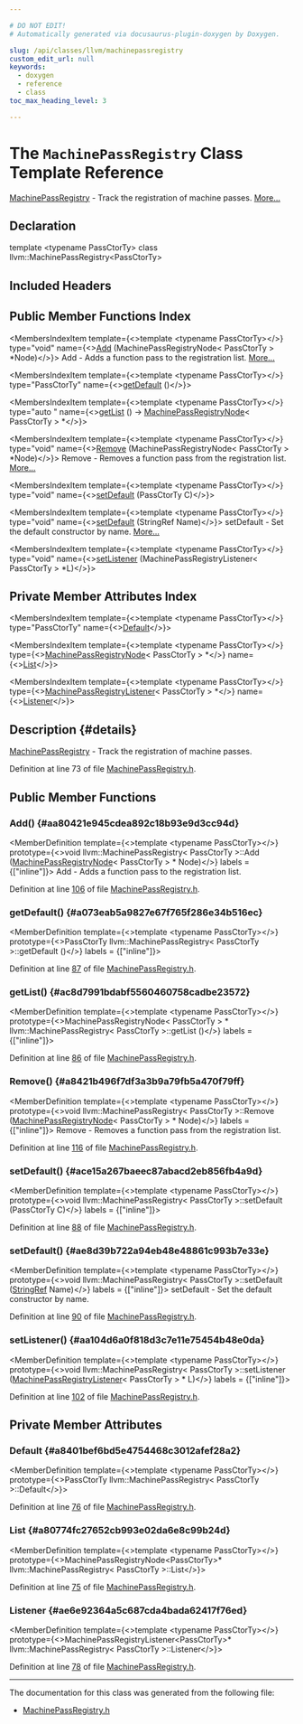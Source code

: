 ```yaml
---

# DO NOT EDIT!
# Automatically generated via docusaurus-plugin-doxygen by Doxygen.

slug: /api/classes/llvm/machinepassregistry
custom_edit_url: null
keywords:
  - doxygen
  - reference
  - class
toc_max_heading_level: 3

---
```





# The `MachinePassRegistry` Class Template Reference

<DoxygenPage pluginConfig={pluginConfig}>

<a href="/docs/api/classes/llvm/machinepassregistry">MachinePassRegistry</a> - Track the registration of machine passes. <a href="#details">More...</a>

## Declaration

<CodeBlock>template &lt;typename PassCtorTy&gt;
class llvm::MachinePassRegistry&lt;PassCtorTy&gt;</CodeBlock>

## Included Headers

<IncludesList>
<IncludesListItem
  filePath="llvm/CodeGen/MachinePassRegistry.h"
  permalink="/docs/api/files/include/include/llvm/include/llvm/codegen/machinepassregistry-h"
  isLocal="true" />
</IncludesList>

## Public Member Functions Index

<MembersIndex>

<MembersIndexItem
  template={<>template &lt;typename PassCtorTy&gt;</>}
  type="void"
  name={<><a href="#aa80421e945cdea892c18b93e9d3cc94d">Add</a> (MachinePassRegistryNode&lt; PassCtorTy &gt; &#42;Node)</>}>
Add - Adds a function pass to the registration list. <a href="#aa80421e945cdea892c18b93e9d3cc94d">More...</a>
</MembersIndexItem>

<MembersIndexItem
  template={<>template &lt;typename PassCtorTy&gt;</>}
  type="PassCtorTy"
  name={<><a href="#a073eab5a9827e67f765f286e34b516ec">getDefault</a> ()</>}>
</MembersIndexItem>

<MembersIndexItem
  template={<>template &lt;typename PassCtorTy&gt;</>}
  type="auto "
  name={<><a href="#ac8d7991bdabf5560460758cadbe23572">getList</a> () -&gt; <a href="/docs/api/classes/llvm/machinepassregistrynode">MachinePassRegistryNode</a>&lt; PassCtorTy &gt; &#42;</>}>
</MembersIndexItem>

<MembersIndexItem
  template={<>template &lt;typename PassCtorTy&gt;</>}
  type="void"
  name={<><a href="#a8421b496f7df3a3b9a79fb5a470f79ff">Remove</a> (MachinePassRegistryNode&lt; PassCtorTy &gt; &#42;Node)</>}>
Remove - Removes a function pass from the registration list. <a href="#a8421b496f7df3a3b9a79fb5a470f79ff">More...</a>
</MembersIndexItem>

<MembersIndexItem
  template={<>template &lt;typename PassCtorTy&gt;</>}
  type="void"
  name={<><a href="#ace15a267baeec87abacd2eb856fb4a9d">setDefault</a> (PassCtorTy C)</>}>
</MembersIndexItem>

<MembersIndexItem
  template={<>template &lt;typename PassCtorTy&gt;</>}
  type="void"
  name={<><a href="#ae8d39b722a94eb48e48861c993b7e33e">setDefault</a> (StringRef Name)</>}>
setDefault - Set the default constructor by name. <a href="#ae8d39b722a94eb48e48861c993b7e33e">More...</a>
</MembersIndexItem>

<MembersIndexItem
  template={<>template &lt;typename PassCtorTy&gt;</>}
  type="void"
  name={<><a href="#aa104d6a0f818d3c7e11e75454b48e0da">setListener</a> (MachinePassRegistryListener&lt; PassCtorTy &gt; &#42;L)</>}>
</MembersIndexItem>

</MembersIndex>

## Private Member Attributes Index

<MembersIndex>

<MembersIndexItem
  template={<>template &lt;typename PassCtorTy&gt;</>}
  type="PassCtorTy"
  name={<><a href="#a8401bef6bd5e4754468c3012afef28a2">Default</a></>}>
</MembersIndexItem>

<MembersIndexItem
  template={<>template &lt;typename PassCtorTy&gt;</>}
  type={<><a href="/docs/api/classes/llvm/machinepassregistrynode">MachinePassRegistryNode</a>&lt; PassCtorTy &gt; &#42;</>}
  name={<><a href="#a80774fc27652cb993e02da6e8c99b24d">List</a></>}>
</MembersIndexItem>

<MembersIndexItem
  template={<>template &lt;typename PassCtorTy&gt;</>}
  type={<><a href="/docs/api/classes/llvm/machinepassregistrylistener">MachinePassRegistryListener</a>&lt; PassCtorTy &gt; &#42;</>}
  name={<><a href="#ae6e92364a5c687cda4bada62417f76ed">Listener</a></>}>
</MembersIndexItem>

</MembersIndex>

## Description {#details}

<a href="/docs/api/classes/llvm/machinepassregistry">MachinePassRegistry</a> - Track the registration of machine passes.

Definition at line 73 of file <a href="/docs/api/files/include/include/llvm/include/llvm/codegen/machinepassregistry-h">MachinePassRegistry.h</a>.

<SectionDefinition>

## Public Member Functions

### Add() {#aa80421e945cdea892c18b93e9d3cc94d}

<MemberDefinition
  template={<>template &lt;typename PassCtorTy&gt;</>}
  prototype={<>void llvm::MachinePassRegistry&lt; PassCtorTy &gt;::Add (<a href="/docs/api/classes/llvm/machinepassregistrynode">MachinePassRegistryNode</a>&lt; PassCtorTy &gt; &#42; Node)</>}
  labels = {["inline"]}>
Add - Adds a function pass to the registration list.

Definition at line <a href="/docs/api/files/include/include/llvm/include/llvm/codegen/machinepassregistry-h/#l00106">106</a> of file <a href="/docs/api/files/include/include/llvm/include/llvm/codegen/machinepassregistry-h">MachinePassRegistry.h</a>.
</MemberDefinition>

### getDefault() {#a073eab5a9827e67f765f286e34b516ec}

<MemberDefinition
  template={<>template &lt;typename PassCtorTy&gt;</>}
  prototype={<>PassCtorTy llvm::MachinePassRegistry&lt; PassCtorTy &gt;::getDefault ()</>}
  labels = {["inline"]}>

Definition at line <a href="/docs/api/files/include/include/llvm/include/llvm/codegen/machinepassregistry-h/#l00087">87</a> of file <a href="/docs/api/files/include/include/llvm/include/llvm/codegen/machinepassregistry-h">MachinePassRegistry.h</a>.
</MemberDefinition>

### getList() {#ac8d7991bdabf5560460758cadbe23572}

<MemberDefinition
  template={<>template &lt;typename PassCtorTy&gt;</>}
  prototype={<>MachinePassRegistryNode&lt; PassCtorTy &gt; &#42; llvm::MachinePassRegistry&lt; PassCtorTy &gt;::getList ()</>}
  labels = {["inline"]}>

Definition at line <a href="/docs/api/files/include/include/llvm/include/llvm/codegen/machinepassregistry-h/#l00086">86</a> of file <a href="/docs/api/files/include/include/llvm/include/llvm/codegen/machinepassregistry-h">MachinePassRegistry.h</a>.
</MemberDefinition>

### Remove() {#a8421b496f7df3a3b9a79fb5a470f79ff}

<MemberDefinition
  template={<>template &lt;typename PassCtorTy&gt;</>}
  prototype={<>void llvm::MachinePassRegistry&lt; PassCtorTy &gt;::Remove (<a href="/docs/api/classes/llvm/machinepassregistrynode">MachinePassRegistryNode</a>&lt; PassCtorTy &gt; &#42; Node)</>}
  labels = {["inline"]}>
Remove - Removes a function pass from the registration list.

Definition at line <a href="/docs/api/files/include/include/llvm/include/llvm/codegen/machinepassregistry-h/#l00116">116</a> of file <a href="/docs/api/files/include/include/llvm/include/llvm/codegen/machinepassregistry-h">MachinePassRegistry.h</a>.
</MemberDefinition>

### setDefault() {#ace15a267baeec87abacd2eb856fb4a9d}

<MemberDefinition
  template={<>template &lt;typename PassCtorTy&gt;</>}
  prototype={<>void llvm::MachinePassRegistry&lt; PassCtorTy &gt;::setDefault (PassCtorTy C)</>}
  labels = {["inline"]}>

Definition at line <a href="/docs/api/files/include/include/llvm/include/llvm/codegen/machinepassregistry-h/#l00088">88</a> of file <a href="/docs/api/files/include/include/llvm/include/llvm/codegen/machinepassregistry-h">MachinePassRegistry.h</a>.
</MemberDefinition>

### setDefault() {#ae8d39b722a94eb48e48861c993b7e33e}

<MemberDefinition
  template={<>template &lt;typename PassCtorTy&gt;</>}
  prototype={<>void llvm::MachinePassRegistry&lt; PassCtorTy &gt;::setDefault (<a href="/docs/api/classes/llvm/stringref">StringRef</a> Name)</>}
  labels = {["inline"]}>
setDefault - Set the default constructor by name.

Definition at line <a href="/docs/api/files/include/include/llvm/include/llvm/codegen/machinepassregistry-h/#l00090">90</a> of file <a href="/docs/api/files/include/include/llvm/include/llvm/codegen/machinepassregistry-h">MachinePassRegistry.h</a>.
</MemberDefinition>

### setListener() {#aa104d6a0f818d3c7e11e75454b48e0da}

<MemberDefinition
  template={<>template &lt;typename PassCtorTy&gt;</>}
  prototype={<>void llvm::MachinePassRegistry&lt; PassCtorTy &gt;::setListener (<a href="/docs/api/classes/llvm/machinepassregistrylistener">MachinePassRegistryListener</a>&lt; PassCtorTy &gt; &#42; L)</>}
  labels = {["inline"]}>

Definition at line <a href="/docs/api/files/include/include/llvm/include/llvm/codegen/machinepassregistry-h/#l00102">102</a> of file <a href="/docs/api/files/include/include/llvm/include/llvm/codegen/machinepassregistry-h">MachinePassRegistry.h</a>.
</MemberDefinition>

</SectionDefinition>

<SectionDefinition>

## Private Member Attributes

### Default {#a8401bef6bd5e4754468c3012afef28a2}

<MemberDefinition
  template={<>template &lt;typename PassCtorTy&gt;</>}
  prototype={<>PassCtorTy llvm::MachinePassRegistry&lt; PassCtorTy &gt;::Default</>}>

Definition at line <a href="/docs/api/files/include/include/llvm/include/llvm/codegen/machinepassregistry-h/#l00076">76</a> of file <a href="/docs/api/files/include/include/llvm/include/llvm/codegen/machinepassregistry-h">MachinePassRegistry.h</a>.
</MemberDefinition>

### List {#a80774fc27652cb993e02da6e8c99b24d}

<MemberDefinition
  template={<>template &lt;typename PassCtorTy&gt;</>}
  prototype={<>MachinePassRegistryNode&lt;PassCtorTy&gt;&#42; llvm::MachinePassRegistry&lt; PassCtorTy &gt;::List</>}>

Definition at line <a href="/docs/api/files/include/include/llvm/include/llvm/codegen/machinepassregistry-h/#l00075">75</a> of file <a href="/docs/api/files/include/include/llvm/include/llvm/codegen/machinepassregistry-h">MachinePassRegistry.h</a>.
</MemberDefinition>

### Listener {#ae6e92364a5c687cda4bada62417f76ed}

<MemberDefinition
  template={<>template &lt;typename PassCtorTy&gt;</>}
  prototype={<>MachinePassRegistryListener&lt;PassCtorTy&gt;&#42; llvm::MachinePassRegistry&lt; PassCtorTy &gt;::Listener</>}>

Definition at line <a href="/docs/api/files/include/include/llvm/include/llvm/codegen/machinepassregistry-h/#l00078">78</a> of file <a href="/docs/api/files/include/include/llvm/include/llvm/codegen/machinepassregistry-h">MachinePassRegistry.h</a>.
</MemberDefinition>

</SectionDefinition>

<hr/>

The documentation for this class was generated from the following file:

<ul>
<li><a href="/docs/api/files/include/include/llvm/include/llvm/codegen/machinepassregistry-h">MachinePassRegistry.h</a></li>
</ul>

</DoxygenPage>
